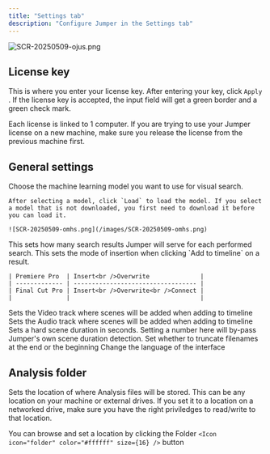```yaml
---
title: "Settings tab"
description: "Configure Jumper in the Settings tab"
---
```


![SCR-20250509-ojus.png](/images/SCR-20250509-ojus.png)

## License key

This is where you enter your license key. After entering your key, click `Apply` . If the license key is accepted, the input field will get a green border and a green check mark.

<AccordionGroup>
  <Accordion title="Jumper won't accept my license key" icon="question">
    Each license is linked to 1 computer. If you are trying to use your Jumper license on a new machine, make sure you release the license from the previous machine first.
  </Accordion>
  <Accordion title="New Accordion" icon="sparkles">
    
  </Accordion>
</AccordionGroup>

## General settings

<Steps>
  <Step title="Visual model selection" icon="robot">
    Choose the machine learning model you want to use for visual search.

    After selecting a model, click `Load` to load the model. If you select a model that is not downloaded, you first need to download it before you can load it.

    ![SCR-20250509-omhs.png](/images/SCR-20250509-omhs.png)
  </Step>
  <Step title="Results per search" icon="grid-2">
    This sets how many search results Jumper will serve for each performed search.
  </Step>
  <Step title="Add to timeline behavior">
    This sets the mode of insertion when clicking `Add to timeline` on a result.

    | Premiere Pro  | Insert<br />Overwrite              |
    | ------------- | ---------------------------------- |
    | Final Cut Pro | Insert<br />Overwrite<br />Connect |
    |               |                                    |
  </Step>
  <Step title="Video track destination" icon="film">
    Sets the Video track where scenes will be added when adding to timeline
  </Step>
  <Step title="Audio track destination" icon="waveform-lines">
    Sets the Audio track where scenes will be added when adding to timeline
  </Step>
  <Step title="Mark In/Out duration" icon="brackets-curly">
    Sets a hard scene duration in seconds. Setting a number here will by-pass Jumper's own scene duration detection.
  </Step>
  <Step title="Shorten filename" icon="ellipsis">
    Set whether to truncate filenames at the end or the beginning
  </Step>
  <Step title="Language" icon="language">
    Change the language of the interface
  </Step>
</Steps>

## Analysis folder

Sets the location of where Analysis files will be stored. This can be any location on your machine or external drives. If you set it to a location on a networked drive, make sure you have the right priviledges to read/write to that location.

You can browse and set a location by clicking the Folder `<Icon icon="folder" color="#ffffff" size={16} />` button